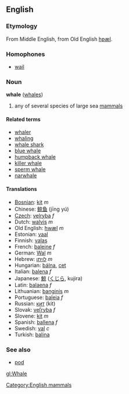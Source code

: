 {{wikipedia}}
==English==
===Etymology===
From Middle English, from Old English [[hƿæl]].
===Homophones===
* [[wail]]
===Noun===
'''whale''' ([[whales]])

# any of several species of large sea [[mammal]]s

====Related terms====
*[[whaler]]
*[[whaling]]
*[[whale shark]]
*[[blue whale]]
*[[humpback whale]]
*[[killer whale]]
*[[sperm whale]]
*[[narwhale]]

====Translations====
*[[Bosnian]]: [[kit]] ''m''
*Chinese: [[鲸鱼]] (jīng yú)
*[[Czech]]: [[velryba]] ''f''
*Dutch: [[walvis]] ''m''
*Old English: [[hwæl]] ''m''
*Estonian: [[vaal#Estonian|vaal]]
*Finnish: [[valas#Finnish|valas]]
*French: [[baleine]] ''f''
*German: [[Wal]] ''m''
*Hebrew: [[לויתן]] ''m''
*Hungarian: [[bálna]], [[cet]]
*Italian: [[balena]] ''f''
*Japanese: [[鯨]] ([[くじら]], kujira)
*Latin: [[balaena]] ''f''
*Lithuanian: [[banginis]] ''m''
*Portuguese: [[baleia]] ''f''
*Russian: [[кит]] (kit)
*Slovak: [[veľryba#Slovak|veľryba]] ''f''
*Slovene: [[kit]] ''m''
*Spanish: [[ballena]] ''f''
*Swedish: [[val]] ''c''
*Turkish: [[balina]]

===See also===
*[[pod]]


[[Category:English mammals]]

[[gl:Whale]]